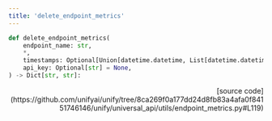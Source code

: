 ```yaml
---
title: 'delete_endpoint_metrics'
---
```


```python
def delete_endpoint_metrics(
    endpoint_name: str,
    *,
    timestamps: Optional[Union[datetime.datetime, List[datetime.datetime]]] = None,
    api_key: Optional[str] = None,
) -> Dict[str, str]:
```

<p align="right">[source code](https://github.com/unifyai/unify/tree/8ca269f0a177dd24d8fb83a4afa0f84151746146/unify/universal_api/utils/endpoint_metrics.py#L119)</p>

